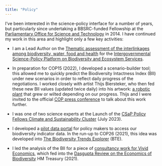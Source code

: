 ```yaml
---
title: "Policy"
---
```


I've been interested in the science-policy interface for a number of years, but particularly since undertaking a BBSRC-funded Fellowship at the [Parliamentary Office for Science and Technology](https://post.parliament.uk) in 2014. I have continued my work in this area and highlight only a few key activities:

-   I am a Lead Author on the [Thematic assessment of the interlinkages among biodiversity, water, food and health](https://www.ipbes.net/nexus) for the [Intergovernmental Science-Policy Platform on Biodiversity and Ecosystem Services](https://www.ipbes.net).

-   In preparation for COP15 (2022), I developed a scenario-builder tool; this allowed me to quickly predict the Biodiversity Intactness Index (BII) under new scenarios in order to reflect daily progress of the negotiations. I worked closely with artist Thijs Biersteker, who then fed these new BII values (updated twice daily) into his artwork: [a robotic plant](https://www.youtube.com/watch?v=is0j1m5vGLo) that grew or wilted depending on our progress. Thijs and I were invited to the official [COP press conference](https://www.youtube.com/watch?v=SqYggjU_0lI) to talk about this work further.

-   I was one of two science experts at the Launch of the [CSaP Policy Fellows Climate and Sustainability Cluster](https://www.csap.cam.ac.uk/news/article-how-do-we-tackle-biodiversity-crisis/) (July 2023).

-   I developed a [pilot data portal](https://adriana-de-palma.shinyapps.io/ssp_explore/) for policy makers to access our biodiversity indicator data. In the run-up to COP26 (2021), this idea was developed into [The Biodiversity Trends Explorer](https://www.nhm.ac.uk/our-science/data/biodiversity-indicators.html) (BTE).

-   I led the analysis of the BII for a piece of [consultancy work for Vivid Economics](https://www.vivideconomics.com/wp-content/uploads/2021/02/210211-The-Urgency-of-Biodiversity-Action.pdf), which fed into the [Dasgupta Review on the Economics of Biodiversity](https://assets.publishing.service.gov.uk/government/uploads/system/uploads/attachment_data/file/962785/The_Economics_of_Biodiversity_The_Dasgupta_Review_Full_Report.pdf) HM Treasury (2021).
